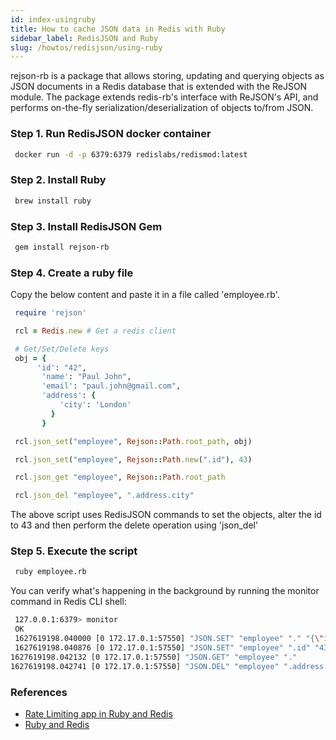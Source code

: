 ```yaml
---
id: index-usingruby
title: How to cache JSON data in Redis with Ruby
sidebar_label: RedisJSON and Ruby
slug: /howtos/redisjson/using-ruby
---
```


rejson-rb is a package that allows storing, updating and querying objects as JSON documents in a Redis database that is extended with the ReJSON module. The package extends redis-rb's interface with ReJSON's API, and performs on-the-fly serialization/deserialization of objects to/from JSON.

### Step 1. Run RedisJSON docker container

```bash
 docker run -d -p 6379:6379 redislabs/redismod:latest
```

### Step 2. Install Ruby

```bash
 brew install ruby
```

### Step 3. Install RedisJSON Gem

```bash
 gem install rejson-rb
```

### Step 4. Create a ruby file

Copy the below content and paste it in a file called 'employee.rb'.

```ruby
 require 'rejson'

 rcl = Redis.new # Get a redis client

 # Get/Set/Delete keys
 obj = {
      'id': "42",
       'name': "Paul John",
       'email': "paul.john@gmail.com",
       'address': {
           'city': 'London'
         }
       }

 rcl.json_set("employee", Rejson::Path.root_path, obj)

 rcl.json_set("employee", Rejson::Path.new(".id"), 43)

 rcl.json_get "employee", Rejson::Path.root_path

 rcl.json_del "employee", ".address.city"
```

The above script uses RedisJSON commands to set the objects, alter the id to 43 and then perform the delete operation using 'json_del'

### Step 5. Execute the script

 ```bash
  ruby employee.rb
 ```

You can verify what's happening in the background by running the monitor command in Redis CLI shell:

 ```bash
  127.0.0.1:6379> monitor
  OK
  1627619198.040000 [0 172.17.0.1:57550] "JSON.SET" "employee" "." "{\"id\":\"42\",\"name\":\"Paul John\",\"email\":\"paul.john@gmail.com\",\"address\":{\"city\":\"London\"}}"
  1627619198.040876 [0 172.17.0.1:57550] "JSON.SET" "employee" ".id" "43"
 1627619198.042132 [0 172.17.0.1:57550] "JSON.GET" "employee" "."
 1627619198.042741 [0 172.17.0.1:57550] "JSON.DEL" "employee" ".address.city"
```

### References

- [Rate Limiting app in Ruby and Redis](/howtos/ratelimiting/)
- [Ruby and Redis](/develop/ruby/)

